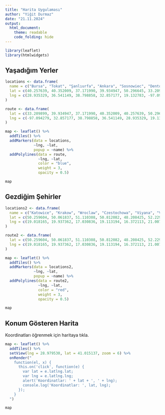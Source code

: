 ---
title: "Harita Uygulaması"
author: "Yiğit Durmaz"
date: "21.11.2024"
output:
  html_document:
    theme: readable
    code_folding: hide
---

```{r reading_data, warning=FALSE, echo=FALSE}
library(leaflet)
library(htmlwidgets)
```

## Yaşadığım Yerler
```{r}
locations <- data.frame(
  name = c("Bursa", "Tokat", "Şanlıurfa", "Ankara", "Sosnowiec", "Denton"),
  lat = c(40.257639, 40.352009, 37.171990, 39.934947, 50.296645, 33.209899),
  lng = c(28.935329, 36.541149, 38.798858, 32.857177, 19.132783, -97.094279)
)

route <- data.frame(
  lat = c(33.209899, 39.934947, 37.171990, 40.352009, 40.257639, 50.296645),
  lng = c(-97.094279, 32.857177, 38.798858, 36.541149, 28.935329, 19.132783)
)

map <- leaflet() %>%
  addTiles() %>%
  addMarkers(data = locations, 
             ~lng, ~lat, 
             popup = ~name) %>%
  addPolylines(data = route, 
               ~lng, ~lat, 
               color = "blue", 
               weight = 3, 
               opacity = 0.5)

map
```

## Gezdiğim Şehirler
```{r}
locations2 <- data.frame(
  name = c("Katowice", "Krakow", "Wroclaw", "Czestochowa", "Viyana", "Varşova"),
  lat = c(50.259604, 50.061837, 51.110308, 50.812082, 48.208425, 52.229648),
  lng = c(19.018165, 19.937362, 17.030836, 19.113194, 16.372113, 21.007466)
)

route2 <- data.frame(
  lat = c(50.259604, 50.061837, 51.110308, 50.812082, 48.208425, 52.229648),
  lng = c(19.018165, 19.937362, 17.030836, 19.113194, 16.372113, 21.007466)
)

map <- leaflet() %>%
  addTiles() %>%
  addMarkers(data = locations2, 
             ~lng, ~lat, 
             popup = ~name) %>%
  addPolylines(data = route2, 
               ~lng, ~lat, 
               color = "red", 
               weight = 3, 
               opacity = 0.5)

map
```

## Konum Gösteren Harita
Koordinatları öğrenmek için haritaya tıkla.
```{r}
map <- leaflet() %>%
  addTiles() %>%
  setView(lng = 28.979530, lat = 41.015137, zoom = 6) %>%
  onRender("
    function(el, x) {
      this.on('click', function(e) {
        var lat = e.latlng.lat;
        var lng = e.latlng.lng;
        alert('Koordinatlar: ' + lat + ', ' + lng);
        console.log('Koordinatlar: ', lat, lng);
      });
    }
  ")

map
```

